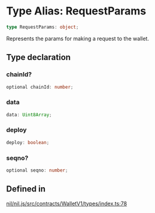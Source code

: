 # Type Alias: RequestParams

```ts
type RequestParams: object;
```

Represents the params for making a request to the wallet.

## Type declaration

### chainId?

```ts
optional chainId: number;
```

### data

```ts
data: Uint8Array;
```

### deploy

```ts
deploy: boolean;
```

### seqno?

```ts
optional seqno: number;
```

## Defined in

[nil/nil.js/src/contracts/WalletV1/types/index.ts:78](https://github.com/NilFoundation/nil.js/blob/08a7f90027b4c09b608245b19f15f6fb7ae1ff03/src/contracts/WalletV1/types/index.ts#L78)
